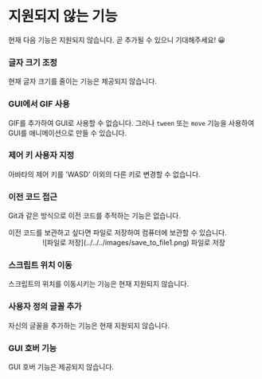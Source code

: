 
# 지원되지 않는 기능

현재 다음 기능은 지원되지 않습니다. 곧 추가될 수 있으니 기대해주세요! 😀

<Steps>

### 글자 크기 조정

현재 글자 크기를 줄이는 기능은 제공되지 않습니다.

### GUI에서 GIF 사용

GIF를 추가하여 GUI로 사용할 수 없습니다. 그러나 `tween` 또는 `move` 기능을 사용하여 GUI를 애니메이션으로 만들 수 있습니다.

### 제어 키 사용자 지정

아바타의 제어 키를 'WASD' 이외의 다른 키로 변경할 수 없습니다.

### 이전 코드 접근

Git과 같은 방식으로 이전 코드를 추적하는 기능은 없습니다.

<Callout type="info">
  이전 코드를 보관하고 싶다면 파일로 저장하여 컴퓨터에 보관할 수 있습니다.
  <br />
  <center>![파일로 저장](../../../images/save_to_file1.png) 파일로 저장</center>
</Callout>

### 스크립트 위치 이동

스크립트의 위치를 이동시키는 기능은 현재 지원되지 않습니다.

### 사용자 정의 글꼴 추가

자신의 글꼴을 추가하는 기능은 현재 지원되지 않습니다.

### GUI 호버 기능

GUI 호버 기능은 제공되지 않습니다.

</Steps>
